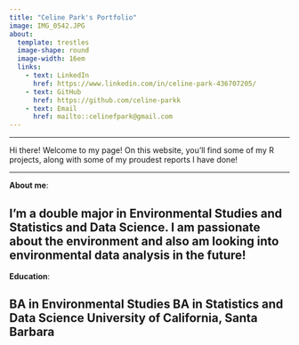 ```yaml
---
title: "Celine Park's Portfolio"
image: IMG_0542.JPG
about: 
  template: trestles
  image-shape: round
  image-width: 16em
  links:
    - text: LinkedIn
      href: https://www.linkedin.com/in/celine-park-436707205/
    - text: GitHub
      href: https://github.com/celine-parkk
    - text: Email
      href: mailto::celinefpark@gmail.com
---
```


------------------------------------------------------------------------

<!-- ::: {.big-text} -->
Hi there! Welcome to my page! On this website, you'll find some of my R projects, along with some of my proudest reports I have done!

------------------------------------------------------------------------

**About me**:

## I'm a double major in Environmental Studies and Statistics and Data Science. I am passionate about the environment and also am looking into environmental data analysis in the future!

**Education**:

## BA in Environmental Studies BA in Statistics and Data Science University of California, Santa Barbara
